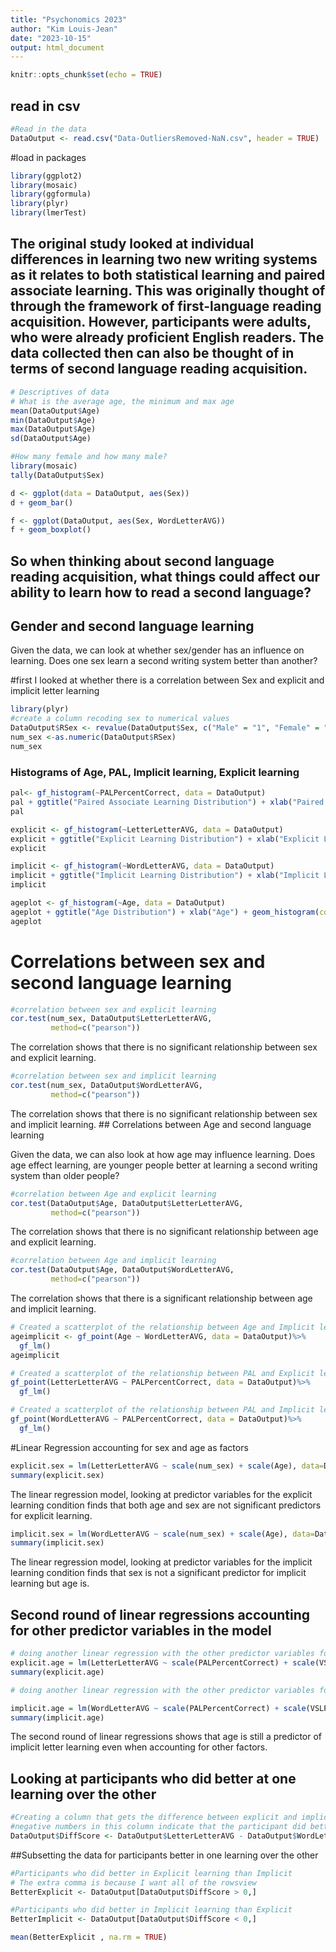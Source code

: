 ```yaml
---
title: "Psychonomics 2023"
author: "Kim Louis-Jean"
date: "2023-10-15"
output: html_document
---
```


```r
knitr::opts_chunk$set(echo = TRUE)
```

## read in csv
```r
#Read in the data
DataOutput <- read.csv("Data-OutliersRemoved-NaN.csv", header = TRUE)
```

#load in packages 
```r
library(ggplot2)
library(mosaic)
library(ggformula)
library(plyr)
library(lmerTest)
```

## The original study looked at individual differences in learning two new writing systems as it relates to both statistical learning and paired associate learning. This was originally thought of through the framework of first-language reading acquisition. However, participants were adults, who were already proficient English readers. The data collected then can also be thought of in terms of second language reading acquisition. 

```r
# Descriptives of data
# What is the average age, the minimum and max age
mean(DataOutput$Age)
min(DataOutput$Age)
max(DataOutput$Age)
sd(DataOutput$Age)
```

```r
#How many female and how many male? 
library(mosaic)
tally(DataOutput$Sex)
```
```r
d <- ggplot(data = DataOutput, aes(Sex))
d + geom_bar()
```
```r
f <- ggplot(DataOutput, aes(Sex, WordLetterAVG))
f + geom_boxplot()
```

## So when thinking about second language reading acquisition, what things could affect our ability to learn how to read a second language?

## Gender and second language learning
Given the data, we can look at whether sex/gender has an influence on learning. Does one sex learn a second writing system better than another?

#first I looked at whether there is a correlation between Sex and explicit and implicit letter learning

```r
library(plyr)
#create a column recoding sex to numerical values
DataOutput$RSex <- revalue(DataOutput$Sex, c("Male" = "1", "Female" = "2"))
num_sex <-as.numeric(DataOutput$RSex)
num_sex
```


### Histograms of Age, PAL, Implicit learning, Explicit learning


```r
pal<- gf_histogram(~PALPercentCorrect, data = DataOutput)
pal + ggtitle("Paired Associate Learning Distribution") + xlab("Paired Associate Learning") + geom_histogram(color="darkblue", fill="lightblue", binwidth = 0.15) + theme(plot.title = element_text(hjust=0.5))
pal
```

```r
explicit <- gf_histogram(~LetterLetterAVG, data = DataOutput)
explicit + ggtitle("Explicit Learning Distribution") + xlab("Explicit Learning") + theme(plot.title = element_text(hjust=0.5))
explicit

```

```r
implicit <- gf_histogram(~WordLetterAVG, data = DataOutput)
implicit + ggtitle("Implicit Learning Distribution") + xlab("Implicit Learning") + theme(plot.title = element_text(hjust=0.5))
implicit
```

```r
ageplot <- gf_histogram(~Age, data = DataOutput)
ageplot + ggtitle("Age Distribution") + xlab("Age") + geom_histogram(color="darkblue", fill="lightblue") + theme(plot.title = element_text(hjust=0.5))
ageplot
```


# Correlations between sex and second language learning

```r
#correlation between sex and explicit learning
cor.test(num_sex, DataOutput$LetterLetterAVG, 
         method=c("pearson"))
```

The correlation shows that there is no significant relationship between sex and explicit learning. 

```r
#correlation between sex and implicit learning
cor.test(num_sex, DataOutput$WordLetterAVG, 
         method=c("pearson"))
```

The correlation shows that there is no significant relationship between sex and implicit learning. 
## Correlations between Age and second language learning

Given the data, we can also look at how age may influence learning. Does age effect learning, are younger people better at learning a second writing system than older people? 

```r
#correlation between Age and explicit learning
cor.test(DataOutput$Age, DataOutput$LetterLetterAVG, 
         method=c("pearson"))
```
The correlation shows that there is no significant relationship between age and explicit learning.

```r
#correlation between Age and implicit learning
cor.test(DataOutput$Age, DataOutput$WordLetterAVG, 
         method=c("pearson"))
```

The correlation shows that there is a significant relationship between age and implicit learning.

```r
# Created a scatterplot of the relationship between Age and Implicit learning
ageimplicit <- gf_point(Age ~ WordLetterAVG, data = DataOutput)%>%
  gf_lm()
ageimplicit

```

```r
# Created a scatterplot of the relationship between PAL and Explicit learning
gf_point(LetterLetterAVG ~ PALPercentCorrect, data = DataOutput)%>%
  gf_lm()
```

```r
# Created a scatterplot of the relationship between PAL and Implicit learning
gf_point(WordLetterAVG ~ PALPercentCorrect, data = DataOutput)%>%
  gf_lm()
```

#Linear Regression accounting for sex and age as factors

```r
explicit.sex = lm(LetterLetterAVG ~ scale(num_sex) + scale(Age), data=DataOutput)
summary(explicit.sex)

```

The linear regression model, looking at predictor variables for the explicit learning condition finds that both age and sex are not significant predictors for explicit learning. 

```r
implicit.sex = lm(WordLetterAVG ~ scale(num_sex) + scale(Age), data=DataOutput)
summary(implicit.sex)
```

The linear regression model, looking at predictor variables for the implicit learning condition finds that sex is not a significant predictor for implicit learning but age is.

## Second round of linear regressions accounting for other predictor variables in the model 

```r
# doing another linear regression with the other predictor variables for Explicit learning
explicit.age = lm(LetterLetterAVG ~ scale(PALPercentCorrect) + scale(VSLPercentCorrect)+ scale(DigitSpanForward) + scale(DigitSpanBackward) + scale(RavensPercentCorrect) + scale(RoarPercentCorrect) + scale(RoaravgRT) + scale(num_sex) + scale(Age), data=DataOutput)
summary(explicit.age)
```

```r
# doing another linear regression with the other predictor variables for implicit learning

implicit.age = lm(WordLetterAVG ~ scale(PALPercentCorrect) + scale(VSLPercentCorrect)+ scale(DigitSpanForward) + scale(DigitSpanBackward) + scale(RavensPercentCorrect) + scale(RoarPercentCorrect) + scale(RoaravgRT) + scale(num_sex) + scale(Age), data=DataOutput)
summary(implicit.age)
```

The second round of linear regressions shows that age is still a predictor of implicit letter learning even when accounting for other factors. 


## Looking at participants who did better at one learning over the other

```r
#Creating a column that gets the difference between explicit and implicit
#negative numbers in this column indicate that the participant did better in the implicit condition and a positive number means they did better in the explicit condition
DataOutput$DiffScore <- DataOutput$LetterLetterAVG - DataOutput$WordLetterAVG
```


##Subsetting the data for participants better in one learning over the other

```r
#Participants who did better in Explicit learning than Implicit
# The extra comma is because I want all of the rowsview
BetterExplicit <- DataOutput[DataOutput$DiffScore > 0,]

#Participants who did better in Implicit learning than Explicit
BetterImplicit <- DataOutput[DataOutput$DiffScore < 0,]

```

```r
mean(BetterExplicit , na.rm = TRUE)
```

